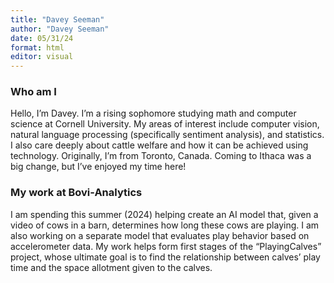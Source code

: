 ```yaml
---
title: "Davey Seeman"
author: "Davey Seeman"
date: 05/31/24
format: html
editor: visual
---
```


### Who am I

Hello, I'm Davey. I'm a rising sophomore studying math and computer science at Cornell University. My areas of interest include computer vision, natural language processing (specifically sentiment analysis), and statistics. I also care deeply about cattle welfare and how it can be achieved using technology. Originally, I'm from Toronto, Canada. Coming to Ithaca was a big change, but I've enjoyed my time here!

### My work at Bovi-Analytics

I am spending this summer (2024) helping create an AI model that, given a video of cows in a barn, determines how long these cows are playing. I am also working on a separate model that evaluates play behavior based on accelerometer data. My work helps form first stages of the "PlayingCalves" project, whose ultimate goal is to find the relationship between calves' play time and the space allotment given to the calves.
